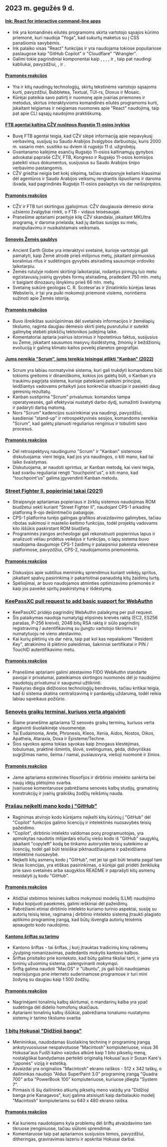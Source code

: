 

<CallToAction />

<Steps>

## 2023 m. gegužės 9 d.

#### [Ink: React for interactive command-line apps](https://github.com/vadimdemedes/ink)

- Ink yra komandinės eilutės programoms skirta vartotojo sąsajos kūrimo priemonė, kuri naudoja "Yoga", kad sukurtų maketus su į CSS panašiomis savybėmis.
- Ink palaiko visas "React" funkcijas ir yra naudojama tokiose populiariose paslaugose kaip "GitHub Copilot" ir "Cloudflare" "Wrangler".
- Galimi tokie pagrindiniai komponentai kaip <Box>, <Text>, <Newline>, <Spacer>, <Static> ir <Transform>, taip pat naudingi kabliukai, pavyzdžiui, <useInput>, <useStdin> ir <useFocus>.

#### [Pramonės reakcijos](http://news.ycombinator.com/item?id=35863837)

- Yra ir kitų naudingų technologijų, skirtų tekstinėms vartotojo sąsajoms kurti, pavyzdžiui, Bubbletea, Textual, TUI-rs, Dioxus ir Mosaic.
- Kūrėjai pateikia savo patirtį ir nuomonę apie įvairias priemones ir metodus, skirtus interaktyvioms komandinės eilutės programoms kurti, įskaitant teigiamas ir neigiamas nuomones apie "React" naudojimą, taip pat apie CLI sąsajų naudojimo praktiškumą.

#### [FTB agentai kaltina CŽV nuslėpus Rugsėjo 11-osios įvykius](https://www.spytalk.co/p/exclusive-fbi-agents-accuse-cia-of)

- Buvę FTB agentai teigia, kad CŽV slėpė informaciją apie nepavykusį verbavimą, susijusį su Saudo Arabijos žvalgybos darbuotoju, kuris 2000 m. vasario mėn. susitiko su dviem iš rugsėjo 11 d. užgrobėjų.
- Gvantanamo kalėjime esančių Rugsėjo 11-osios kaltinamųjų gynybos advokatai paprašė CŽV, FTB, Kongreso ir Rugsėjo 11-osios komisijos pateikti visus dokumentus, susijusius su Saudo Arabijos šnipo verbavimo pastangomis.
- CŽV griežtai neigia bet kokį slėpimą, tačiau straipsnyje keliami klausimai dėl agentūros ir Saudo Arabijos veiksmų rengiantis išpuoliams ir daroma išvada, kad pagrindinės Rugsėjo 11-osios paslaptys vis dar neišspręstos.

#### [Pramonės reakcijos](http://news.ycombinator.com/item?id=35862656)

- CŽV ir FTB turi skirtingus įgaliojimus: CŽV daugiausia dėmesio skiria užsienio žvalgybai rinkti, o FTB - vidaus teisėsaugai.
- Pranešime aptariami praeityje kilę CŽV skandalai, įskaitant MKUltra programą, ir daroma prielaida, kad jų darbas susijęs su melu, manipuliavimu ir nusikalstamais veiksmais.

#### [Senovės Žemės gaublys](https://dinosaurpictures.org/ancient-earth/#470)

- Ancient Earth Globe yra interaktyvi svetainė, kurioje vartotojai gali pamatyti, kaip Žemė atrodė prieš milijonus metų, įskaitant pirmuosius koralinius rifus ir sudėtingos gyvybės atsiradimą sausumoje ordoviko laikotarpiu.
- Žemės rutulyje rodomi skirtingi laikotarpiai, rodantys pirmųjų tuo metu egzistavusių įvairių gyvybės formų atsiradimą, pradedant 750 mln. metų ir baigiant dinozaurų išnykimu prieš 66 mln. metų.
- Svetainę sukūrė geologas C. R. Scotese'as ir žiniatinklio kūrėjas Ianas Websteris, ir tai yra puiki mokomoji priemonė visiems, norintiems sužinoti apie Žemės istoriją.

#### [Pramonės reakcijos](http://news.ycombinator.com/item?id=35856820)

- Buvo išreikštas susirūpinimas dėl svetainės informacijos ir žemėlapių tikslumo, raginta daugiau dėmesio skirti pietų pusrutuliui ir suteikti galimybę stebėti plokščių tektonikos judėjimą laike.
- Komentatoriai aptaria įvairius istorinius ir hipotetinius faktus, susijusius su Žeme, įskaitant sausumos masyvų išsidėstymą, žmonių ir beždžionių evoliuciją ir galimą klimato kaitos poveikį planetos geografijai.

#### [Jums nereikia "Scrum", jums tereikia teisingai atlikti "Kanban" (2022)](https://lucasfcosta.com/2022/10/02/scrum-versus-kanban.html)

- Scrum yra labiau normatyvinė sistema, kuri gali trukdyti komandoms būti tokioms greitoms ir dinamiškoms, kokios jos galėtų būti, o Kanban yra traukimu pagrįsta sistema, kurioje pateikiami patikimi principai, leidžiantys vadovams pritaikyti juos konkrečiai situacijai ir pasiekti daug geresnių rezultatų.
- Kanban sustiprina "Scrum" privalumus: komandos tampa operatyvesnės, gali efektyviai nustatyti darbo dydį, sumažinti švaistymą ir padaryti darbą matomą.
- Nors "Scrum" kadencijos susirinkimai yra naudingi, pavyzdžiui, kasdieniai "stand-up" ir retrospektyvinės sesijos, komandoms nereikia "Scrum", kad galėtų planuoti reguliarius renginius ir tobulinti savo procesus.

#### [Pramonės reakcijos](http://news.ycombinator.com/item?id=35857463)

- Dėl retrospektyvų naudingumo "Scrum" ir "Kanban" sistemose diskutuojama: vieni teigia, kad jos yra naudingos, o kiti mano, kad tai laiko švaistymas.
- Diskutuojama, ar naudoti sprintus, ar Kanban metodą, kai vieni teigia, kad svarbu reguliariai rengti "touchpoint'us", o kiti mano, kad "touchpoint'us" galima įgyvendinti Kanban metodu.

### [Street Fighter II, popieriniai takai (2021)](https://fabiensanglard.net/sf2_sheets/index.html)

- Straipsnyje aptariamas popieriaus ir žirklių sistemos naudojimas ROM biudžetui sekti kuriant "Street Fighter II", naudojant CPS-1 arkadinę platformą 9-ojo dešimtmečio pabaigoje.
- CPS-1 platforma turėjo galingas grafikos atvaizdavimo galimybes, tačiau ribotas sukimosi ir mastelio keitimo funkcijas, todėl projektų vadovams kilo iššūkis paskirstant ROM biudžetą.
- Programinės įrangos archeologai gali rekonstruoti popierinius lapus ir analizuoti vėliau pridėtus veikėjus ir funkcijas, o lapų sistema buvo naudojama daugumoje CPS-1 žaidimų ir palaipsniui pakeista vėlesnėse platformose, pavyzdžiui, CPS-2, naudojamomis priemonėmis.

#### [Pramonės reakcijos](http://news.ycombinator.com/item?id=35859338)

- Diskusijos apie subtilius menininkų sprendimus kuriant veikėjų spritus, įskaitant spalvų pasirinkimą ir pakartotinai panaudotą kitų žaidimų turtą.
- Spėliojimai, ar buvo naudojamos atminties optimizavimo priemonės ir kaip jos paveikė spritų paskirstymą ir išdėstymą.

### [KeePassXC pull request to add basic support for WebAuthn](https://github.com/keepassxreboot/keepassxc/pull/8825)

- KeePassXC pridėjo pagrindinį WebAuthn palaikymą per pull request.
- Šis palaikymas naudoja numatytąjį elipsinės kreivės raktą (EC2, ES256 parašas, P-256 kreivė), 2048 bitų RSA raktą ir siūlo pagrindinį registravimą / autentifikavimą su įjungtu vartotojo tikrinimu ir numatytuoju nė vieno atestavimo.
- Kai kurių plėtinių vis dar nėra, taip pat kol kas nepalaikomi "Resident Key", atrakinimo iš plėtinio paleidimas, šakniniai sertifikatai ir PIN / TouchID autentifikavimo metu.

#### [Pramonės reakcijos](http://news.ycombinator.com/item?id=35859877)

- Pranešime aptariami galimi atestavimo FIDO WebAuthn standarte pavojai ir privalumai, pateikiamos skirtingos nuomonės dėl jo naudojimo naudotojų privatumui ir saugumui užtikrinti.
- Paskyras diegia didžiosios technologijų bendrovės, tačiau kritikai teigia, kad ši sistema skatina centralizavimą ir pardavėjų uždarumą, todėl reikia labiau sąveikaus požiūrio.

### [Senovės graikų terminai, kuriuos verta atgaivinti](https://classicalwisdom.substack.com/p/12-ancient-greek-terms-that-should)

- Šiame pranešime aptariama 12 senovės graikų terminų, kuriuos verta atgaivinti šiuolaikinėje visuomenėje.
- Tai Eudaimonia, Arete, Phronesis, Kleos, Xenia, Aidos, Nostos, Oikos, Apatheia, Ataraxia, Doxa ir Episteme/Techne.
- Šios sąvokos apima tokias sąvokas kaip žmogaus klestėjimas, tobulumas, praktinė išmintis, šlovė, svetingumas, gėda, didvyriškas sugrįžimas namo, šeima / namai, pusiausvyra, viešoji nuomonė ir žinios.

#### [Pramonės reakcijos](http://news.ycombinator.com/item?id=35867935)

- Jame aptariama ezoterinės filosofijos ir dirbtinio intelekto sankirta bei naujų idėjų plėtojimo svarba.
- Įvairiuose komentaruose pabrėžiama senovės kalbų studijų, gramatinių konstrukcijų ir įvairių graikiškų žodžių reikšmių nauda.

### [Prašau neįkelti mano kodo į "GitHub"](https://nogithub.codeberg.page/)

- Raginimas atvirojo kodo kūrėjams neįkelti kitų kūrinių į "GitHub" dėl "Copilot" funkcijos galimo licencijų ir intelektinės nuosavybės teisių pažeidimo.
- "Copilot", dirbtinio intelekto valdomas porų programuotojas, yra apmokytas naudotis milijardais eilučių viešo kodo iš "GitHub" saugyklų, įskaitant "copyleft" kodą be tinkamo autorystės teisių suteikimo ar licencijų, todėl gali būti teisiškai piktnaudžiaujama ir pažeidžiama intelektinė nuosavybė.
- Neįkelti kitų asmenų kodo į "GitHub", net jei tai gali būti teisėta pagal tam tikras licencijas, yra etiškas pasirinkimas, o kūrėjai gali pridėti ženkliuką prie savo svetainės arba saugyklos README ir paprašyti kitų asmenų nesidalyti jų kodu "GitHub".

#### [Pramonės reakcijos](http://news.ycombinator.com/item?id=35859142)

- Atidžiai stebimos teisinės kalbos mokymosi modelių (LLM) naudojimo kodui kopijuoti pasekmės, galimi ieškiniai dėl pažeidimų.
- Pabrėžiami etiniai dirbtinio intelekto kuriamo turinio aspektai, susiję su autorių teisių teise, raginama į dirbtinio intelekto sistemą įtraukti plagiato aptikimo programinę įrangą, kad būtų išvengta autorių teisėmis apsaugoto kodo naudojimo.

#### [Kantono šriftas su tarimu](https://visual-fonts.com/)

- Kantono šriftas - tai šriftas, į kurį įtrauktas tradicinių kinų rašmenų Jyutping romanizavimas, padedantis mokytis kantono kalbos.
- Šriftas prisitaiko prie konteksto, kad būtų galima tiksliai tarti, ir jame yra toninių užuominų sistema, palengvinanti mokymąsi.
- Šriftą galima naudoti "MacOS" ir "Ubuntu", jis gali būti naudojamas neprisijungus prie interneto suderinamose programose ir turi mini žodyną su daugiau kaip 1 500 žodžių.

#### [Pramonės reakcijos](http://news.ycombinator.com/item?id=35867275)

- Nagrinėjami tonalinių kalbų skirtumai, o mandarinų kalba yra ypač sudėtinga dėl didelio homofonų skaičiaus.
- Aptariami tonalinių kalbų iššūkiai, pabrėžiama tonalumo nustatymo sistemų ir tarimo tikslumo svarba

### [1 bitų Hokusai "Didžioji banga"](https://www.hypertalking.com/2023/05/08/1-bit-pixel-art-of-hokusais-the-great-wave-off-kanagawa/)

- Menininkas, naudodamas šiuolaikinę techninę ir programinę įrangą ankstyvuosiuose nespalvotuose "Macintosh" kompiuteriuose, visus 36 Hokusai'aus Fudži kalno vaizdus atkūrė kaip 1 bito pikselių meną, nostalgiškai bandydamas perteikti originalią Hokusai'aus ir Susan Kare's "japonės" viziją ir estetiką.
- Atvaizdai yra originalios "Macintosh" ekrano raiškos - 512 x 342 taškų, o dailininkas naudojo "Aldus SuperPaint 3.0" programinę įrangą "Quadra 700" arba "PowerBook 100" kompiuteriuose, kuriuose įdiegta "System 7".
- Pirmasis iš šių dailininko atkurtų pikselių meno vaizdų yra "Didžioji banga prie Kanagavos", kurį galima atsisiųsti kaip darbalaukio modelį "Macintosh" kompiuteriams su 640 x 480 ekrano raiška.

#### [Pramonės reakcijos](http://news.ycombinator.com/item?id=35866283)

- Kai kuriems naudotojams kyla problemų dėl šriftų atvaizdavimo tam tikruose įrenginiuose, tačiau siūlomi sprendimai.
- Komentaruose taip pat aptariamos susijusios temos, pavyzdžiui, ditheringas, graviravimas lazeriu ir apskritai Hokusai darbai.

</Steps>
